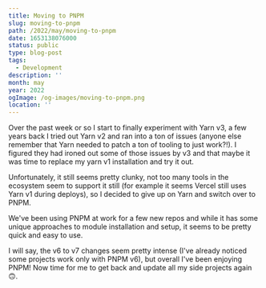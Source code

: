 ```yaml
---
title: Moving to PNPM
slug: moving-to-pnpm
path: /2022/may/moving-to-pnpm
date: 1653138076000
status: public
type: blog-post
tags:
  - Development
description: ''
month: may
year: 2022
ogImage: /og-images/moving-to-pnpm.png
location: ''
---
```




Over the past week or so I start to finally experiment with Yarn v3, a few years
back I tried out Yarn v2 and ran into a ton of issues (anyone else remember that
Yarn needed to patch a ton of tooling to just work?!). I figured they had ironed
out some of those issues by v3 and that maybe it was time to replace my yarn v1
installation and try it out.

Unfortunately, it still seems pretty clunky, not too many tools in the ecosystem
seem to support it still (for example it seems Vercel still uses Yarn v1 during
deploys), so I decided to give up on Yarn and switch over to PNPM.

We've been using PNPM at work for a few new repos and while it has some unique
approaches to module installation and setup, it seems to be pretty quick and
easy to use.

I will say, the v6 to v7 changes seem pretty intense (I've already noticed some
projects work only with PNPM v6), but overall I've been enjoying PNPM! Now time
for me to get back and update all my side projects again 🙃.
